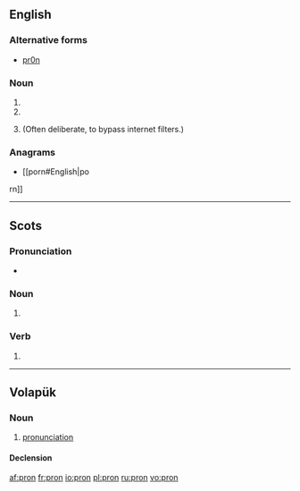 ==English==

===Alternative forms===
* [[pr0n]] {{qualifier|misspelling of porn}}

===Noun===
{{en-noun}}

# {{abbreviation of|pronoun|lang=en}}
# {{abbreviation of|pronunciation|lang=en}}
# {{label|en|Internet|leet}} {{misspelling of|porn|lang=en}} (Often deliberate, to bypass internet filters.)

===Anagrams===
* [[porn#English|po
rn]]

----

==Scots==

===Pronunciation===
* {{IPA|[pron]|lang=sco}}

===Noun===
{{sco-noun}}

# {{alternative form of|pran|lang=sco}}

===Verb===
{{sco-verb|prons|pronnin|pronnit|pronnit}}

# {{alternative form of|pran|lang=sco}}

----

==Volapük==

===Noun===
{{vo-noun}}

# [[pronunciation]]

====Declension====
{{vo-decl-noun}}

[[af:pron]]
[[fr:pron]]
[[io:pron]]
[[pl:pron]]
[[ru:pron]]
[[vo:pron]]